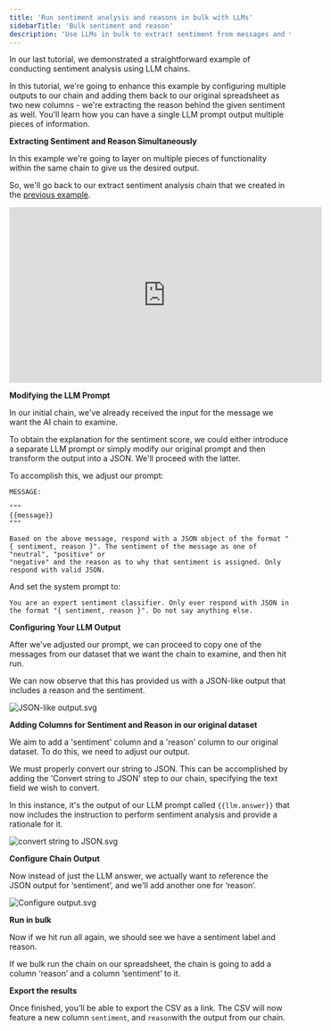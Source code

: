 ```yaml
---
title: 'Run sentiment analysis and reasons in bulk with LLMs'
sidebarTitle: 'Bulk sentiment and reason'
description: 'Use LLMs in bulk to extract sentiment from messages and their reason'
---
```


In our last tutorial, we demonstrated a straightforward example of conducting sentiment analysis using LLM chains.

In this tutorial, we're going to enhance this example by configuring multiple outputs to our chain and adding them back to our original spreadsheet as two new columns - we're extracting the reason behind the given sentiment as well. You'll learn how you can have a single LLM prompt output multiple pieces of information.

**Extracting Sentiment and Reason Simultaneously**

In this example we're going to layer on multiple pieces of functionality within the same chain to give us the desired output. 

So, we'll go back to our extract sentiment analysis chain that we created in the [previous example](/examples/bulk-sentiment-analysis).

<iframe width="560" height="315" src="https://www.youtube.com/embed/kzcPW2Qudhs" title="YouTube video player" frameborder="0" allow="accelerometer; autoplay; clipboard-write; encrypted-media; gyroscope; picture-in-picture; web-share" allowfullscreen></iframe>

**Modifying the LLM Prompt**

In our initial chain, we've already received the input for the message we want the AI chain to examine. 

To obtain the explanation for the sentiment score, we could either introduce a separate LLM prompt or simply modify our original prompt and then transform the output into a JSON. We'll proceed with the latter.

To accomplish this, we adjust our prompt:

```
MESSAGE:

"""
{{message}}
"""

Based on the above message, respond with a JSON object of the format "{ sentiment, reason }". The sentiment of the message as one of "neutral", "positive" or 
"negative" and the reason as to why that sentiment is assigned. Only respond with valid JSON.
```

And set the system prompt to:

`You are an expert sentiment classifier. Only ever respond with JSON in the format "{ sentiment, reason }". Do not say anything else.`

**Configuring Your LLM Output**

After we've adjusted our prompt, we can proceed to copy one of the messages from our dataset that we want the chain to examine, and then hit run.

We can now observe that this has provided us with a JSON-like output that includes a reason and the sentiment.

![JSON-like output.svg](/images/bulk-run-output.svg)

**Adding Columns for Sentiment and Reason in our original dataset**

We aim to add a 'sentiment' column and a 'reason' column to our original dataset. To do this, we need to adjust our output.

We must properly convert our string to JSON. This can be accomplished by adding the 'Convert string to JSON' step to our chain, specifying the text field we wish to convert. 

In this instance, it's the output of our LLM prompt called `{{llm.answer}}` that now includes the instruction to perform sentiment analysis and provide a rationale for it.

![convert string to JSON.svg](/images/bulk-run-json.svg)

**Configure Chain Output**

Now instead of just the LLM answer, we actually want to reference the JSON output for ‘sentiment’, and we'll add another one for ‘reason’.

![Configure output.svg](/images/bulk-run-configure-output.svg)

**Run in bulk**

Now if we hit run all again, we should see we have a sentiment label and reason. 

If we bulk run the chain on our spreadsheet, the chain is going to add a column ‘reason’ and a column ‘sentiment’ to it.

**Export the results**

Once finished, you’ll be able to export the CSV as a link. The CSV will now feature a new column `sentiment`, and `reason`with the output from our chain.